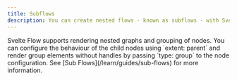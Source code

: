```yaml
---
title: Subflows
description: You can create nested flows - known as subflows - with Svelte Flow. Here you can see how to implement them.
---
```





<ExampleLayout>
Svelte Flow supports rendering nested graphs and grouping of nodes. You can configure the behaviour of the child nodes using `extent: parent` and render group elements without handles by passing `type: group` to the node configuration. See [Sub Flows](/learn/guides/sub-flows) for more information.

<RemoteCodeViewer route="examples/layout/subflows" framework="svelte" />

</ExampleLayout>
